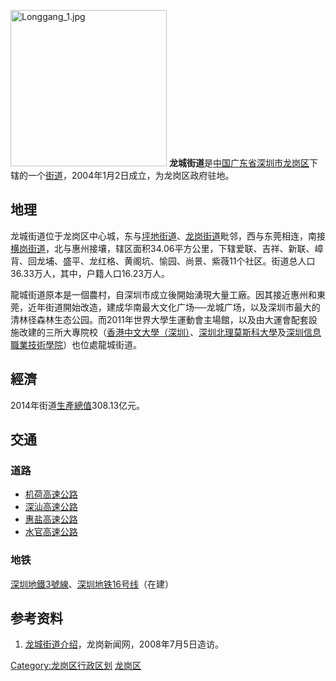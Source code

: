 {{中国乡级行政区|44/03/07/015/000
|景观照片文件名 = 
|景观照片描述 = 
|位置图文件名 = 
|位置图描述 = 
|汉语拼音 = 
|通用拼音 = 
|上级行政区 = [[广东省|广东省]][[深圳市|深圳市]][[龙岗区|龙岗区]]
|建置时间 = 2004年
|政府驻地 = 
|地理坐标 = 
|总面积 = 34.06平方公里
|户籍人口 = 16.23万
|户籍人口年份 = 
|常住人口 = 36.33万
|常住人口年份 = 
|人口密度 = 10600人/平方公里
|GDP = 
|GDP年份 = 
|邮政编码 = 
|电话区号 = 0755
|官方网站 = http://www.lcjdb.lg.gov.cn/lcjdb/index.shtml
|网站名称 = 龙城街道办事处
}}
[[File:Longgang_1.jpg|250px]]
'''龙城街道'''是[[中华人民共和国|中国]][[广东省|广东省]][[深圳市|深圳市]][[龙岗区|龙岗区]]下辖的一个[[街道_(行政区划)|街道]]，2004年1月2日成立，为龙岗区政府驻地。

==地理==
龙城街道位于龙岗区中心城，东与[[坪地街道|坪地街道]]、[[龙岗街道|龙岗街道]]毗邻，西与东莞相连，南接[[横岗街道|横岗街道]]，北与惠州接壤，辖区面积34.06平方公里，下辖爱联、吉祥、新联、嶂背、回龙埔、盛平、龙红格、黄阁坑、愉园、尚景、紫薇11个社区。街道总人口36.33万人，其中，户籍人口16.23万人。

龍城街道原本是一個農村，自深圳市成立後開始湧現大量工廠。因其接近惠州和東莞，近年街道開始改造，建成华南最大文化广场──龙城广场，以及深圳市最大的清林径森林生态公园。而2011年世界大學生運動會主場館，以及由大運會配套設施改建的三所大專院校（[[香港中文大學（深圳）|香港中文大學（深圳）]]、[[深圳北理莫斯科大學|深圳北理莫斯科大學]]及[[深圳信息職業技術學院|深圳信息職業技術學院]]）也位處龍城街道。

==經濟==
2014年街道[[国内生产总值|生產總值]]308.13亿元。

==交通==
===道路===
*[[机荷高速公路|机荷高速公路]]
*[[深汕高速公路|深汕高速公路]]
*[[惠盐高速公路|惠盐高速公路]]
*[[水官高速公路|水官高速公路]]

===地铁===
[[龍崗線|深圳地鐵3號線]]、[[深圳地铁16号线|深圳地铁16号线]]（在建）

==参考资料==
#[https://web.archive.org/web/20080529213903/http://www.szlgnews.com/jdxl/content/2007-06/01/content_1188206.htm 龙城街道介绍]，龙岗新闻网，2008年7月5日造访。

{{深圳小作品}}
{{深圳市龙岗区行政区划}}
[[Category:龙岗区行政区划|Category:龙岗区行政区划]]
[[Category:深圳街道_(行政区划)|龙岗区]]
